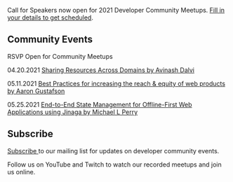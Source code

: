 
<Card>

<Text my={20}>Call for Speakers now open for 2021 Developer Community Meetups. <a href="https://forms.gle/25rCPEE6WwsjMQSs7" target="_blank" rel="noopener noreferrer">Fill in your details to get scheduled</a>.</Text>

## Community Events

RSVP Open for Community Meetups 

<Text my={20}>04.20.2021  <a href="https://www.eventbrite.com/e/javascript-and-friends-online-meetup-tickets-148670901669" target="_blank" rel="noopener noreferrer">Sharing Resources Across Domains by Avinash Dalvi</a></Text>

<Text my={20}>05.11.2021  <a href="https://www.eventbrite.com/e/javascript-and-friends-online-meetup-tickets-147179655311" target="_blank" rel="noopener noreferrer">Best Practices for increasing the reach & equity of web products by Aaron Gustafson </a></Text>

<Text my={20}>05.25.2021  <a href="https://www.eventbrite.com/e/javascript-and-friends-online-meetup-tickets-148495990505" target="_blank" rel="noopener noreferrer">End-to-End State Management for Offline-First Web Applications using Jinaga by Michael L Perry </a></Text>

## Subscribe

<a href="http://eepurl.com/gubqeb" target="_blank" rel="noopener noreferrer">Subscribe </a>to our mailing list for updates on developer community events. 

Follow us on YouTube and Twitch to watch our recorded meetups and join us online.

</Card>
